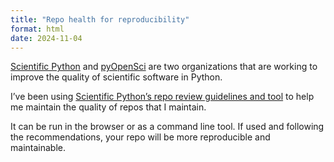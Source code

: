```yaml
---
title: "Repo health for reproducibility"
format: html
date: 2024-11-04
---
```


[Scientific Python](https://scientific-python.org) and [pyOpenSci](https://pyopensci.org) are two organizations that are working to improve the quality of scientific software in Python.

I've been using [Scientific Python's repo review guidelines and tool](https://learn.scientific-python.org/development/guides/repo-review/) to help me maintain the quality of repos that I maintain.

It can be run in the browser or as a command line tool. If used and following the recommendations, your repo will be more reproducible and maintainable.
